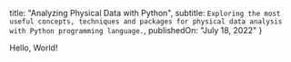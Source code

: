 
  title: "Analyzing Physical Data with Python",
  subtitle: `
    Exploring the most useful concepts, techniques and packages
    for physical data analysis with Python programming language.
  `,
  publishedOn: "July 18, 2022"
}

Hello, World!
